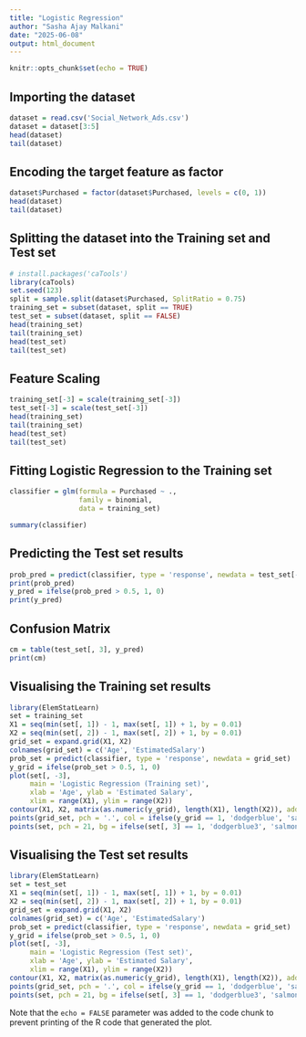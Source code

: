 ```yaml
---
title: "Logistic Regression"
author: "Sasha Ajay Malkani"
date: "2025-06-08"
output: html_document
---
```


```r
knitr::opts_chunk$set(echo = TRUE)
```

## Importing the dataset


```r
dataset = read.csv('Social_Network_Ads.csv')
dataset = dataset[3:5]
head(dataset)
tail(dataset)

```

## Encoding the target feature as factor


```r
dataset$Purchased = factor(dataset$Purchased, levels = c(0, 1))
head(dataset)
tail(dataset)

```

## Splitting the dataset into the Training set and Test set


```r
# install.packages('caTools')
library(caTools)
set.seed(123)
split = sample.split(dataset$Purchased, SplitRatio = 0.75)
training_set = subset(dataset, split == TRUE)
test_set = subset(dataset, split == FALSE)
head(training_set)
tail(training_set)
head(test_set)
tail(test_set)

```

## Feature Scaling


```r
training_set[-3] = scale(training_set[-3])
test_set[-3] = scale(test_set[-3])
head(training_set)
tail(training_set)
head(test_set)
tail(test_set)

```


## Fitting Logistic Regression to the Training set


```r
classifier = glm(formula = Purchased ~ .,
                 family = binomial,
                 data = training_set)

summary(classifier)

```

## Predicting the Test set results


```r
prob_pred = predict(classifier, type = 'response', newdata = test_set[-3])
print(prob_pred)
y_pred = ifelse(prob_pred > 0.5, 1, 0)
print(y_pred)

```

## Confusion Matrix


```r
cm = table(test_set[, 3], y_pred)
print(cm)

```

## Visualising the Training set results


```r
library(ElemStatLearn)
set = training_set
X1 = seq(min(set[, 1]) - 1, max(set[, 1]) + 1, by = 0.01)
X2 = seq(min(set[, 2]) - 1, max(set[, 2]) + 1, by = 0.01)
grid_set = expand.grid(X1, X2)
colnames(grid_set) = c('Age', 'EstimatedSalary')
prob_set = predict(classifier, type = 'response', newdata = grid_set)
y_grid = ifelse(prob_set > 0.5, 1, 0)
plot(set[, -3],
     main = 'Logistic Regression (Training set)',
     xlab = 'Age', ylab = 'Estimated Salary',
     xlim = range(X1), ylim = range(X2))
contour(X1, X2, matrix(as.numeric(y_grid), length(X1), length(X2)), add = TRUE)
points(grid_set, pch = '.', col = ifelse(y_grid == 1, 'dodgerblue', 'salmon'))
points(set, pch = 21, bg = ifelse(set[, 3] == 1, 'dodgerblue3', 'salmon3'))

```


## Visualising the Test set results


```r
library(ElemStatLearn)
set = test_set
X1 = seq(min(set[, 1]) - 1, max(set[, 1]) + 1, by = 0.01)
X2 = seq(min(set[, 2]) - 1, max(set[, 2]) + 1, by = 0.01)
grid_set = expand.grid(X1, X2)
colnames(grid_set) = c('Age', 'EstimatedSalary')
prob_set = predict(classifier, type = 'response', newdata = grid_set)
y_grid = ifelse(prob_set > 0.5, 1, 0)
plot(set[, -3],
     main = 'Logistic Regression (Test set)',
     xlab = 'Age', ylab = 'Estimated Salary',
     xlim = range(X1), ylim = range(X2))
contour(X1, X2, matrix(as.numeric(y_grid), length(X1), length(X2)), add = TRUE)
points(grid_set, pch = '.', col = ifelse(y_grid == 1, 'dodgerblue', 'salmon'))
points(set, pch = 21, bg = ifelse(set[, 3] == 1, 'dodgerblue3', 'salmon3'))

```






Note that the `echo = FALSE` parameter was added to the code chunk to prevent printing of the R code that generated the plot.

